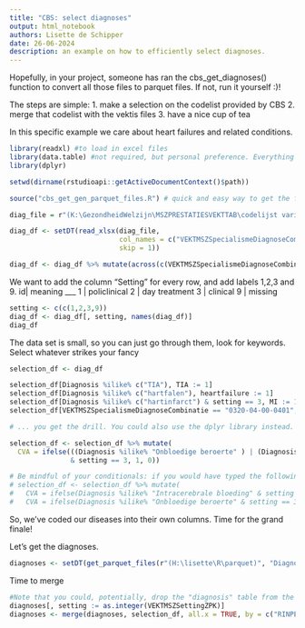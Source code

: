 ```yaml
---
title: "CBS: select diagnoses"
output: html_notebook
authors: Lisette de Schipper
date: 26-06-2024
description: an example on how to efficiently select diagnoses.
---
```


Hopefully, in your project, someone has ran the cbs_get_diagnoses() function to convert all those files to parquet files. If not, run it yourself :)! 

The steps are simple:
1. make a selection on the codelist provided by CBS
2. merge that codelist with the vektis files
3. have a nice cup of tea 

In this specific example we care about heart failures and related conditions.

```r
library(readxl) #to load in excel files
library(data.table) #not required, but personal preference. Everything done here could have been done on a data frame as well :)
library(dplyr)

setwd(dirname(rstudioapi::getActiveDocumentContext()$path))

source("cbs_get_gen_parquet_files.R") # quick and easy way to get the files generated by cbs_get_diagnoses()

```

```r
diag_file = r"(K:\GezondheidWelzijn\MSZPRESTATIESVEKTTAB\codelijst variabeleVEKTMSZSpecialismeDiagnoseCombinatie.xlsx)";

diag_df <- setDT(read_xlsx(diag_file, 
                           col_names = c("VEKTMSZSpecialismeDiagnoseCombinatie", "Diagnosis"),
                           skip = 1))

diag_df <- diag_df %>% mutate(across(c(VEKTMSZSpecialismeDiagnoseCombinatie, Diagnosis), ~gsub("\"" ,"", .x)))
```

We want to add the column "Setting" for every row, and add labels 1,2,3 and 9.
id| meaning
___
1 | policlinical
2 | day treatment
3 | clinical
9 | missing
```r
setting <- c(c(1,2,3,9))
diag_df <- diag_df[, setting, names(diag_df)]
diag_df
```


The data set is small, so you can just go through them, look for keywords. Select whatever strikes your fancy
```r
selection_df <- diag_df

selection_df[Diagnosis %ilike% c("TIA"), TIA := 1]
selection_df[Diagnosis %ilike% c("hartfalen"), heartfailure := 1]
selection_df[Diagnosis %ilike% c("hartinfarct") & setting == 3, MI := 1]
selection_df[VEKTMSZSpecialismeDiagnoseCombinatie == "0320-04-00-0401", AF := 1]

# ... you get the drill. You could also use the dplyr library instead. Whatever floats your boat.

selection_df <- selection_df %>% mutate(
  CVA = ifelse(((Diagnosis %ilike% "Onbloedige beroerte" ) | (Diagnosis %ilike% "Intracerebrale bloeding"))
               & setting == 3, 1, 0))

# Be mindful of your conditionals: if you would have typed the following, you would have overwritten the first conditional with the second one:
# selection_df <- selection_df %>% mutate(
#   CVA = ifelse(Diagnosis %ilike% "Intracerebrale bloeding" & setting == 3, 1, 0),
#   CVA = ifelse(Diagnosis %ilike% "Onbloedige beroerte" & setting == 3, 1, 0))


```

So, we've coded our diseases into their own columns. Time for the grand finale!

Let's get the diagnoses.

```r
diagnoses <- setDT(get_parquet_files(r"(H:\lisette\R\parquet)", "Diagnoses", 2016))
```
Time to merge

```r
#Note that you could, potentially, drop the "diagnosis" table from the diagnoses data table before the merge!
diagnoses[, setting := as.integer(VEKTMSZSettingZPK)]
diagnoses <- merge(diagnoses, selection_df, all.x = TRUE, by = c("RINPERSOONS", "RINPERSOON"))
```

